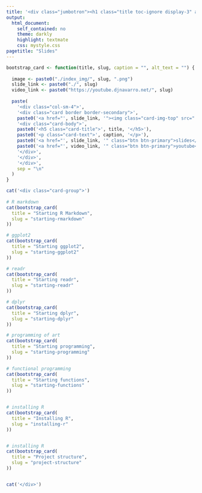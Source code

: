 ```yaml
---
title: '<div class="jumbotron"><h1 class="title toc-ignore display-3" align="center">Slides</h1><p class="lead" align="center">Danielle Navarro</p></div>'
output:
  html_document:
    self_contained: no
    theme: darkly
    highlight: textmate
    css: mystyle.css
pagetitle: "Slides"
---
```


```r
bootstrap_card <- function(title, slug, caption = "", alt_text = "") {
  
  image <- paste0("./index_img/", slug, ".png")
  slide_link <- paste0("./", slug)
  video_link <- paste0("https://youtube.djnavarro.net/", slug)
  
  paste(
    '<div class="col-sm-4">',
    '<div class="card border border-secondary">',
    paste0('<a href="', slide_link, '"><img class="card-img-top" src="', image, '" alt="', alt_text, '"></a>'),
    '<div class="card-body">',
    paste0('<h5 class="card-title">', title, '</h5>'),
    paste0('<p class="card-text">', caption, '</p>'),
    paste0('<a href="', slide_link, '" class="btn btn-primary">slides</a>'),
    paste0('<a href="', video_link, '" class="btn btn-primary">youtube</a>'),
    '</div>',
    '</div>',
    '</div>',
    sep = "\n"
  )
}
```


```r
cat('<div class="card-group">')
  
# R markdown
cat(bootstrap_card(
  title = "Starting R Markdown", 
  slug = "starting-rmarkdown"
))

# ggplot2
cat(bootstrap_card(
  title = "Starting ggplot2", 
  slug = "starting-ggplot2"
))

# readr
cat(bootstrap_card(
  title = "Starting readr", 
  slug = "starting-readr"
))

# dplyr
cat(bootstrap_card(
  title = "Starting dplyr", 
  slug = "starting-dplyr"
))

# programming of art
cat(bootstrap_card(
  title = "Starting programming", 
  slug = "starting-programming"
))

# functional programming
cat(bootstrap_card(
  title = "Starting functions", 
  slug = "starting-functions"
))


# installing R
cat(bootstrap_card(
  title = "Installing R", 
  slug = "installing-r"
))


# installing R
cat(bootstrap_card(
  title = "Project structure", 
  slug = "project-structure"
))


cat('</div>')
```
